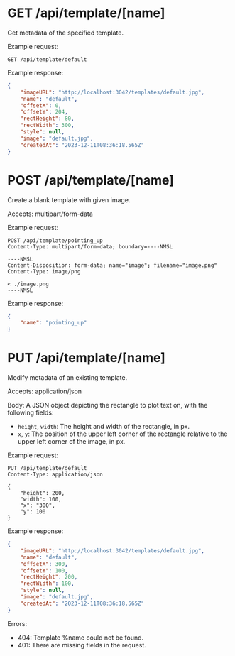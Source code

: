 # GET /api/template/\[name\]

Get metadata of the specified template.  

Example request:  

```http
GET /api/template/default
```

Example response:  

```json
{
    "imageURL": "http://localhost:3042/templates/default.jpg",
    "name": "default",
    "offsetX": 0,
    "offsetY": 204,
    "rectHeight": 80,
    "rectWidth": 300,
    "style": null,
    "image": "default.jpg",
    "createdAt": "2023-12-11T08:36:18.565Z"
}
```

# POST /api/template/\[name\]

Create a blank template with given image.  

Accepts: multipart/form-data

Example request:  

```http
POST /api/template/pointing_up
Content-Type: multipart/form-data; boundary=----NMSL

----NMSL
Content-Disposition: form-data; name="image"; filename="image.png"
Content-Type: image/png

< ./image.png
----NMSL
```

Example response:  

```json
{
    "name": "pointing_up"
}
```

# PUT /api/template/\[name\]

Modify metadata of an existing template.  

Accepts: application/json  

Body: A JSON object depicting the rectangle to plot text on, with the following fields:  

- `height`, `width`: The height and width of the rectangle, in px.  
- `x`, `y`: The position of the upper left corner of the rectangle relative to the upper left corner of the image, in px.

Example request:  

```http
PUT /api/template/default
Content-Type: application/json

{
    "height": 200,
    "width": 100,
    "x": "300",
    "y": 100
}
```

Example response:

```json
{
    "imageURL": "http://localhost:3042/templates/default.jpg",
    "name": "default",
    "offsetX": 300,
    "offsetY": 100,
    "rectHeight": 200,
    "rectWidth": 100,
    "style": null,
    "image": "default.jpg",
    "createdAt": "2023-12-11T08:36:18.565Z"
}
```

Errors:  

- 404: Template %name could not be found.  
- 401: There are missing fields in the request.  

